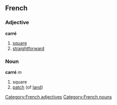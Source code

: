 ==French==
===Adjective===
[[Category:French adjectives]]
'''carré'''

#[[square]]
#[[straightforward]]

===Noun===
[[Category:French nouns]]
'''carré''' ''m''
#square
#[[patch]] (of [[land]])
